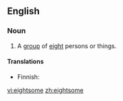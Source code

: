 ==English==
===Noun===
{{en-noun}}

# A [[group]] of [[eight]] persons or things.

====Translations====
{{trans-top|group of eight}}
* Finnish: {{t|fi|kahdeksikko}}
{{trans-mid}}
{{trans-bottom}}

[[vi:eightsome]]
[[zh:eightsome]]